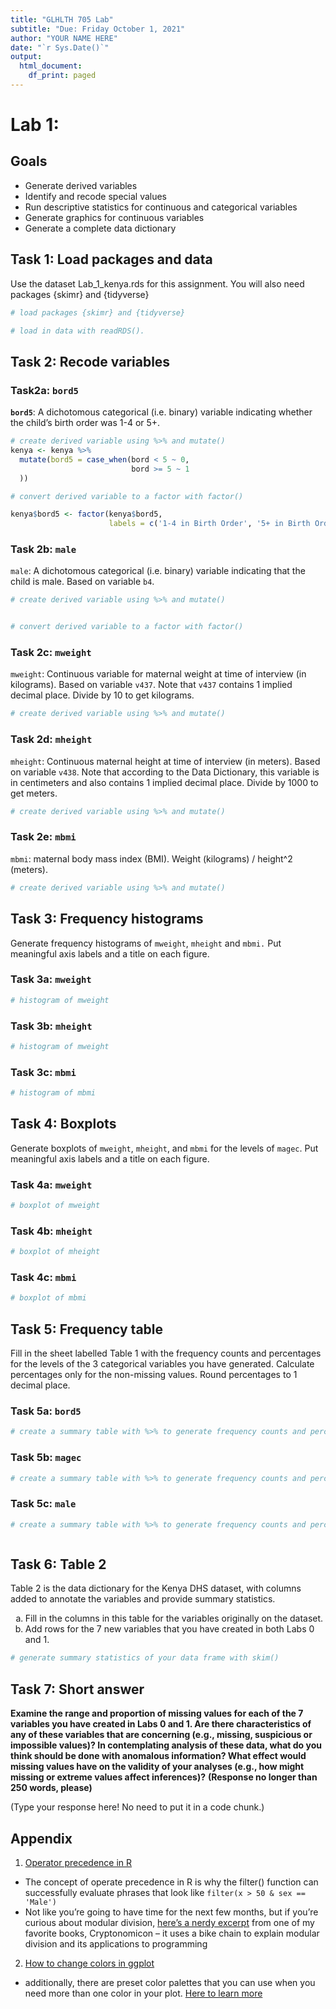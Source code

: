 ```yaml
---
title: "GLHLTH 705 Lab"
subtitle: "Due: Friday October 1, 2021"
author: "YOUR NAME HERE"
date: "`r Sys.Date()`"
output: 
  html_document:
    df_print: paged
---
```


# Lab 1: {.tabset}

## Goals

* Generate derived variables
* Identify and recode special values 
* Run descriptive statistics for continuous and categorical variables 
* Generate graphics for continuous variables 
* Generate a complete data dictionary

## Task 1: Load packages and data

Use the dataset Lab_1_kenya.rds for this assignment. You will also need packages {skimr} and {tidyverse}

```r
# load packages {skimr} and {tidyverse}


```

```r
# load in data with readRDS(). 


```


## Task 2: Recode variables

### Task2a: `bord5`

__`bord5`__: A dichotomous categorical (i.e. binary) variable indicating whether the child's birth order was 1-4 or 5+.


```r
# create derived variable using %>% and mutate()
kenya <- kenya %>%
  mutate(bord5 = case_when(bord < 5 ~ 0,
                           bord >= 5 ~ 1
  ))

# convert derived variable to a factor with factor()

kenya$bord5 <- factor(kenya$bord5, 
                      labels = c('1-4 in Birth Order', '5+ in Birth Order'))

```


### Task 2b: `male`

`male`: A dichotomous categorical (i.e. binary) variable indicating that the child is male. Based on variable `b4`.

```r
# create derived variable using %>% and mutate()


# convert derived variable to a factor with factor()


```

### Task 2c: `mweight`

`mweight`: Continuous variable for maternal weight at time of interview (in kilograms). Based on variable `v437`. Note that `v437` contains 1 implied decimal place. Divide by 10 to get kilograms. 

```r
# create derived variable using %>% and mutate()


```

### Task 2d: `mheight`

`mheight`:  Continuous maternal height at time of interview (in meters). Based on variable `v438`. Note that according to the Data Dictionary, this variable is in centimeters and also contains 1 implied decimal place. Divide by 1000 to get meters. 

```r
# create derived variable using %>% and mutate()


```


### Task 2e: `mbmi`

`mbmi`: maternal body mass index (BMI).  Weight (kilograms) / height^2 (meters). 

```r
# create derived variable using %>% and mutate()


```


## Task 3: Frequency histograms

Generate frequency histograms of `mweight`, `mheight` and `mbmi.`  Put meaningful axis labels and a title on each figure.


### Task 3a: `mweight`

```r
# histogram of mweight

```


### Task 3b: `mheight`

```r
# histogram of mweight

```

### Task 3c: `mbmi`

```r
# histogram of mbmi

```

## Task 4: Boxplots

Generate boxplots of `mweight`, `mheight`, and `mbmi` for the levels of `magec`. Put meaningful axis labels and a title on each figure.

### Task 4a: `mweight`

```r
# boxplot of mweight

```

### Task 4b: `mheight`

```r
# boxplot of mheight

```

### Task 4c: `mbmi`

```r
# boxplot of mbmi

```


## Task 5: Frequency table

Fill in the sheet labelled Table 1 with the frequency counts and percentages for the levels of the 3 categorical variables you have generated. Calculate percentages only for the non-missing values. Round percentages to 1 decimal place.

### Task 5a: `bord5`

```r
# create a summary table with %>% to generate frequency counts and percentages


```

### Task 5b: `magec`

```r
# create a summary table with %>% to generate frequency counts and percentages


```

### Task 5c: `male`

```r
# create a summary table with %>% to generate frequency counts and percentages



```

## Task 6: Table 2

Table 2 is the data dictionary for the Kenya DHS dataset, with columns added to annotate the variables and provide summary statistics.

a.	Fill in the columns in this table for the variables originally on the dataset.
b.	Add rows for the 7 new variables that you have created in both Labs 0 and 1.

```r
# generate summary statistics of your data frame with skim()

```

## Task 7: Short answer

__Examine the range and proportion of missing values for each of the 7 variables you have created in Labs 0 and 1. Are there characteristics of any of these variables that are concerning (e.g., missing, suspicious or impossible values)? In contemplating analysis of these data, what do you think should be done with anomalous information? What effect would missing values have on the validity of your analyses (e.g., how might missing or extreme values affect inferences)?__
__(Response no longer than 250 words, please)__


(Type your response here! No need to put it in a code chunk.)


## Appendix

1. [Operator precedence in R](https://www.datamentor.io/r-programming/precedence-associativity/)
  + The concept of operate precedence in R is why the filter() function can successfully evaluate phrases that look like `filter(x > 50 & sex == 'Male')`  
  + Not like you're going to have time for the next few months, but if you're curious about modular division, [here's a nerdy excerpt](https://lost-contact.mit.edu/afs//adrake.org/usr/rkh/Books/books/Neal%20Stephenson%20-%20Cryptonomicon%20v2%20(HTML,%20Fully%20Proofed)/slide18.html) from one of my favorite books, Cryptonomicon -- it uses a bike chain to explain modular division and its applications to programming

2. [How to change colors in ggplot](http://www.sthda.com/english/wiki/ggplot2-colors-how-to-change-colors-automatically-and-manually)
 + additionally, there are preset color palettes that you can use when you need more than one color in your plot. [Here to learn more](http://applied-r.com/rcolorbrewer-palettes/)

